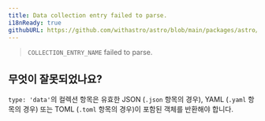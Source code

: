 ```yaml
---
title: Data collection entry failed to parse.
i18nReady: true
githubURL: https://github.com/withastro/astro/blob/main/packages/astro/src/core/errors/errors-data.ts
---
```


> `COLLECTION_ENTRY_NAME` failed to parse.

## 무엇이 잘못되었나요?

`type: 'data'`의 컬렉션 항목은 유효한 JSON (`.json` 항목의 경우), YAML (`.yaml` 항목의 경우) 또는 TOML (`.toml` 항목의 경우)이 포함된 객체를 반환해야 합니다.
